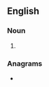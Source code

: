 ==English==

===Noun===
{{head|en|noun plural form}}

# {{plural of|lanner|lang=en}}

===Anagrams===
* {{anagrams|en|a=aelnnrs|ensnarl|rannels}}